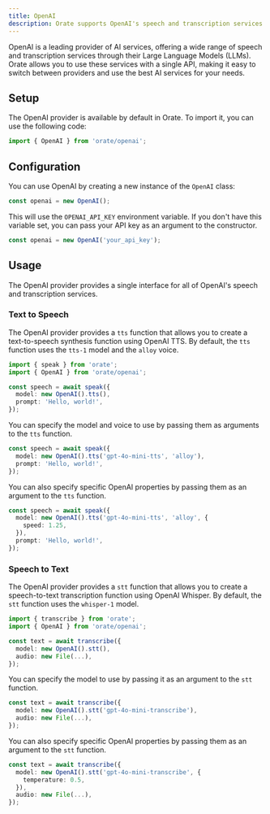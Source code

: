 ```yaml
---
title: OpenAI
description: Orate supports OpenAI's speech and transcription services.
---
```



OpenAI is a leading provider of AI services, offering a wide range of speech and transcription services through their Large Language Models (LLMs). Orate allows you to use these services with a single API, making it easy to switch between providers and use the best AI services for your needs.

## Setup

The OpenAI provider is available by default in Orate. To import it, you can use the following code:

```ts
import { OpenAI } from 'orate/openai';
```

## Configuration

You can use OpenAI by creating a new instance of the `OpenAI` class:

```ts
const openai = new OpenAI();
```

This will use the `OPENAI_API_KEY` environment variable. If you don't have this variable set, you can pass your API key as an argument to the constructor.

```ts
const openai = new OpenAI('your_api_key');
```

## Usage

The OpenAI provider provides a single interface for all of OpenAI's speech and transcription services.

### Text to Speech

The OpenAI provider provides a `tts` function that allows you to create a text-to-speech synthesis function using OpenAI TTS. By default, the `tts` function uses the `tts-1` model and the `alloy` voice.

```ts
import { speak } from 'orate';
import { OpenAI } from 'orate/openai';

const speech = await speak({
  model: new OpenAI().tts(),
  prompt: 'Hello, world!',
});
```

You can specify the model and voice to use by passing them as arguments to the `tts` function.

```ts
const speech = await speak({
  model: new OpenAI().tts('gpt-4o-mini-tts', 'alloy'),
  prompt: 'Hello, world!',
});
```

You can also specify specific OpenAI properties by passing them as an argument to the `tts` function.

```ts
const speech = await speak({
  model: new OpenAI().tts('gpt-4o-mini-tts', 'alloy', {
    speed: 1.25,
  }),
  prompt: 'Hello, world!',
});
```

### Speech to Text

The OpenAI provider provides a `stt` function that allows you to create a speech-to-text transcription function using OpenAI Whisper. By default, the `stt` function uses the `whisper-1` model.

```ts
import { transcribe } from 'orate';
import { OpenAI } from 'orate/openai';

const text = await transcribe({
  model: new OpenAI().stt(),
  audio: new File(...),
});
```

You can specify the model to use by passing it as an argument to the `stt` function.

```ts
const text = await transcribe({
  model: new OpenAI().stt('gpt-4o-mini-transcribe'),
  audio: new File(...),
});
```

You can also specify specific OpenAI properties by passing them as an argument to the `stt` function.

```ts
const text = await transcribe({
  model: new OpenAI().stt('gpt-4o-mini-transcribe', {
    temperature: 0.5,
  }),
  audio: new File(...),
});
```
